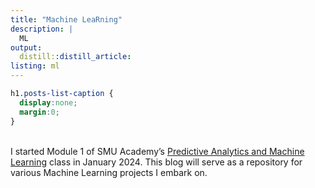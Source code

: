 ```yaml
---
title: "Machine LeaRning"
description: |
  ML
output: 
  distill::distill_article:
listing: ml
---
```

```css
h1.posts-list-caption {
  display:none;
  margin:0;
}

```

<br>
I started Module 1 of SMU Academy's [Predictive Analytics and Machine Learning](https://academy.smu.edu.sg/predictive-analytics-and-machine-learning-6916) class in January 2024. This blog will serve as a repository for various Machine Learning projects I embark on.
